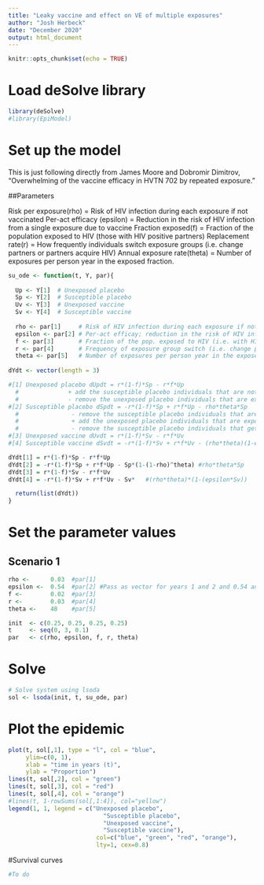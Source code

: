 ```yaml
---
title: "Leaky vaccine and effect on VE of multiple exposures"
author: "Josh Herbeck"
date: "December 2020"
output: html_document
---
```


```r
knitr::opts_chunk$set(echo = TRUE)
```

# Load deSolve library
```r
library(deSolve)
#library(EpiModel)
```

# Set up the model

This is just following directly from James Moore and Dobromir Dimitrov, "Overwhelming of the vaccine efficacy in HVTN 702 by repeated exposure."

##Parameters

Risk per exposure(rho) = Risk of HIV infection during each exposure if not vaccinated
Per-act efficacy (epsilon) = Reduction in the risk of HIV infection from a single exposure due to vaccine
Fraction exposed(f) = Fraction of the population exposed to HIV (those with HIV positive partners)
Replacement rate(r) = How frequently individuals switch exposure groups (i.e. change partners or partners acquire HIV)
Annual exposure rate(theta) = Number of exposures per person year in the exposed fraction.

```r
su_ode <- function(t, Y, par){
  
  Up <- Y[1]  # Unexposed placebo
  Sp <- Y[2]  # Susceptible placebo
  Uv <- Y[3]  # Unexposed vaccine
  Sv <- Y[4]  # Susceptible vaccine
  
  rho <- par[1]     # Risk of HIV infection during each exposure if not vaccinated
  epsilon <- par[2] # Per-act efficay; reduction in the risk of HIV infection from a single exposure due to vaccine
  f <- par[3]       # Fraction of the pop. exposed to HIV (i.e. with HIV positive partners)
  r <- par[4]       # Frequency of exposure group switch (i.e. change partners or partners acquire HIV)
  theta <- par[5]   # Number of exposures per person year in the exposed fraction. 
  
dYdt <- vector(length = 3) 

#[1] Unexposed placebo dUpdt = r*(1-f)*Sp - r*f*Up
  #              + add the susceptible placebo individuals that are not exposed and switch groups
  #              - remove the unexposed placebo individuals that are exposed and switch
#[2] Susceptible placebo dSpdt = -r*(1-f)*Sp + r*f*Up - rho*theta*Sp
  #               - remove the susceptible placebo individuals that are not exposed and switch groups
  #               + add the unexposed placebo individuals that are exposed and switch
  #               - remove the susceptible placebo individuals that get infected each year
#[3] Unexposed vaccine dUvdt = r*(1-f)*Sv - r*f*Uv
#[4] Susceptible vaccine dSvdt = -r*(1-f)*Sv + r*f*Uv - (rho*theta)(1-epsilon*t*Sv)

dYdt[1] = r*(1-f)*Sp - r*f*Up
dYdt[2] = -r*(1-f)*Sp + r*f*Up - Sp*(1-(1-rho)^theta) #rho*theta*Sp
dYdt[3] = r*(1-f)*Sv - r*f*Uv
dYdt[4] = -r*(1-f)*Sv + r*f*Uv - Sv*   #(rho*theta)*(1-(epsilon*Sv))

  return(list(dYdt))
}
```

# Set the parameter values

## Scenario 1
```r
rho <-      0.03  #par[1]    
epsilon <-  0.54  #par[2] #Pass as vector for years 1 and 2 and 0.54 and 0.28
f <-        0.02  #par[3]      
r <-        0.03  #par[4]      
theta <-    48    #par[5]  

init  <- c(0.25, 0.25, 0.25, 0.25)
t     <- seq(0, 3, 0.1)
par   <- c(rho, epsilon, f, r, theta)
```

# Solve 
```r
# Solve system using lsoda
sol <- lsoda(init, t, su_ode, par)
```

# Plot the epidemic
```r
plot(t, sol[,1], type = "l", col = "blue", 
     ylim=c(0, 1), 
     xlab = "time in years (t)",
     ylab = "Proportion")
lines(t, sol[,2], col = "green")
lines(t, sol[,3], col = "red")
lines(t, sol[,4], col = "orange") 
#lines(t, 1-rowSums(sol[,1:4]), col="yellow")
legend(1, 1, legend = c("Unexposed placebo", 
                           "Susceptible placebo", 
                           "Unexposed vaccine",
                           "Susceptible vaccine"), 
                         col=c("blue", "green", "red", "orange"), 
                         lty=1, cex=0.8)
```

#Survival curves
```r

#To do

```

